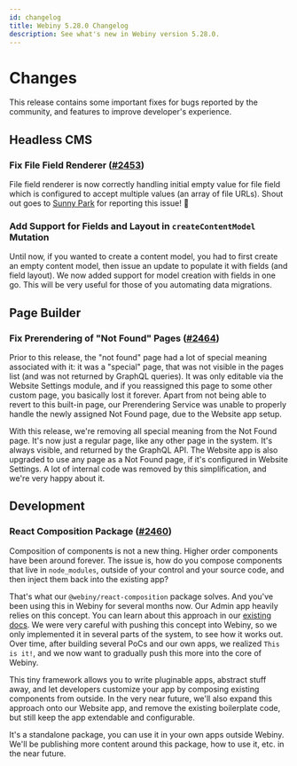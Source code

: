 ```yaml
---
id: changelog
title: Webiny 5.28.0 Changelog
description: See what's new in Webiny version 5.28.0.
---
```


# Changes

This release contains some important fixes for bugs reported by the community, and features to improve developer's experience.

## Headless CMS

### Fix File Field Renderer ([#2453](https://github.com/webiny/webiny-js/pull/2453))

File field renderer is now correctly handling initial empty value for file field which is configured to accept multiple values (an array of file URLs). Shout out goes to [Sunny Park](https://github.com/sunnythelucky) for reporting this issue! 🙌

### Add Support for Fields and Layout in `createContentModel` Mutation

Until now, if you wanted to create a content model, you had to first create an empty content model, then issue an update to populate it with fields (and field layout). We now added support for model creation with fields in one go. This will be very useful for those of you automating data migrations.

## Page Builder

### Fix Prerendering of "Not Found" Pages ([#2464](https://github.com/webiny/webiny-js/pull/2464))

Prior to this release, the "not found" page had a lot of special meaning associated with it: it was a "special" page, that was not visible in the pages list (and was not returned by GraphQL queries). It was only editable via the Website Settings module, and if you reassigned this page to some other custom page, you basically lost it forever. Apart from not being able to revert to this built-in page, our Prerendering Service was unable to properly handle the newly assigned Not Found page, due to the Website app setup.

With this release, we're removing all special meaning from the Not Found page. It's now just a regular page, like any other page in the system. It's always visible, and returned by the GraphQL API. The Website app is also upgraded to use any page as a Not Found page, if it's configured in Website Settings. A lot of internal code was removed by this simplification, and we're very happy about it.

## Development

### React Composition Package ([#2460](https://github.com/webiny/webiny-js/pull/2460))

Composition of components is not a new thing. Higher order components have been around forever. The issue is, how do you compose components that live in `node_modules`, outside of your control and your source code, and then inject them back into the existing app?

That's what our `@webiny/react-composition` package solves. And you've been using this in Webiny for several months now. Our Admin app heavily relies on this concept. You can learn about this approach in our [existing docs](/docs/{version}/admin-area/basics/framework#the-compose-component). We were very careful with pushing this concept into Webiny, so we only implemented it in several parts of the system, to see how it works out. Over time, after building several PoCs and our own apps, we realized `This is it!`, and we now want to gradually push this more into the core of Webiny.

This tiny framework allows you to write pluginable apps, abstract stuff away, and let developers customize your app by composing existing components from outside. In the very near future, we'll also expand this approach onto our Website app, and remove the existing boilerplate code, but still keep the app extendable and configurable.

It's a standalone package, you can use it in your own apps outside Webiny. We'll be publishing more content around this package, how to use it, etc. in the near future.
